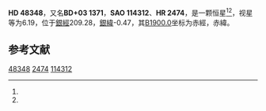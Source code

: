 {{Starbox begin
| name = HD 48348
}}
{{Starbox observe
| epoch = [[J2000.0|J2000.0]]
| constell = {{星座名待查}}<ref name=SIMBAD>{{cite web
 | url=http://simbad.u-strasbg.fr/simbad/sim-id?Ident=HR+2474
 | title=Pulsating variable Star
 | publisher=Centre de Données astronomiques de Strasbourg
 | work=SIMBAD
 | accessdate=2012-07-13
 | archive-date=2016-03-16
 | archive-url=https://web.archive.org/web/20160316085555/http://simbad.u-strasbg.fr/simbad/sim-id?Ident=HR+2474
 | dead-url=no
 }}</ref><ref name=DATA>{{cite web
 | url=http://vizier.u-strasbg.fr/viz-bin/VizieR-5?-out.add=.&-source=5050&-corr=PK=HR&-out.max=9999&HR=2474
 | title=VizieR Detailed Page
 | accessdate=2012-07-13
 | archive-date=2016-03-05
 | archive-url=https://web.archive.org/web/20160305210835/http://vizier.u-strasbg.fr/viz-bin/VizieR-5?-out.add=.&-source=5050&-corr=PK=HR&-out.max=9999&HR=2474
 | dead-url=no
 }}</ref>
| 星官 = 
| ra = {{RA|6|43|6.5}}<ref name=SIMBAD /><ref name=DATA />
| dec = {{DEC|+3|2|0}}<ref name=SIMBAD /><ref name=DATA />
| appmag_v = 6.19<ref name=SIMBAD /><ref name=DATA />
}}
{{Starbox character
| class = K0<ref name=SIMBAD /><ref name=DATA />
| b-v = 1.37<ref name=SIMBAD /><ref name=DATA />
| u-b = 1.6<ref name=SIMBAD /><ref name=DATA />
| r-i = <ref name=SIMBAD /><ref name=DATA />
| variable = 
}}
{{Starbox astrometry
| radial_v = 1.6
| prop_mo_ra = 31
| parallax = 
| p_error = 
}}
{{Starbox catalog
| names =BD+03 1371，[[SAO星表|SAO]] 114312，[[HD星表|HD]] 48348，[[HR星表|HR]] 2474}}
{{Starbox reference |Simbad=HR+2474}}
{{Starbox end}}

'''HD 48348'''，又名'''BD+03 1371'''，'''SAO 114312'''、'''HR 2474'''，是一颗恒星<ref name=SIMBAD /><ref name=DATA />，视星等为6.19，位于[[銀道座標系|銀經]]209.28，[[銀道座標系|銀緯]]-0.47，其[[B1900.0|B1900.0]]坐标为赤經{{RA|6|37|52.1}}，赤緯{{DEC|+3|-0.47|55}}。

== 参考文献 ==
{{reflist}}

{{star-stub}}

[[Category:HD和HDE天體|48348]]
[[Category:HR天體|2474]]
[[Category:SAO天體|114312]]